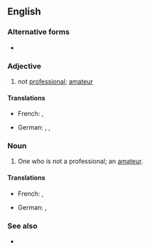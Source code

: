{{also|non-professional}}

==English==

===Alternative forms===
* {{l|en|non-professional}}

===Adjective===
{{en-adj|-}}

# not [[professional]]; [[amateur]]

====Translations====
{{trans-top|amateur}}
* French: {{t+|fr|non-professionnel}}, {{t+|fr|amateur}}
{{trans-mid}}
* German: {{t|de|unprofessionell}}, {{t|de|amateurhaft}}, {{t|de|dilettantenhaft}}
{{trans-bottom}}

===Noun===
{{en-noun}}

# One who is not a professional; an [[amateur]].

====Translations====
{{trans-top|amateur}}
* French: {{t+|fr|non-professionnel}}, {{t+|fr|amateur}}
{{trans-mid}}
* German: {{t+|de|Amateur|m}}, {{t|de|Amateurin|f}}
{{trans-bottom}}

===See also===
* {{l|en|unprofessional}}
